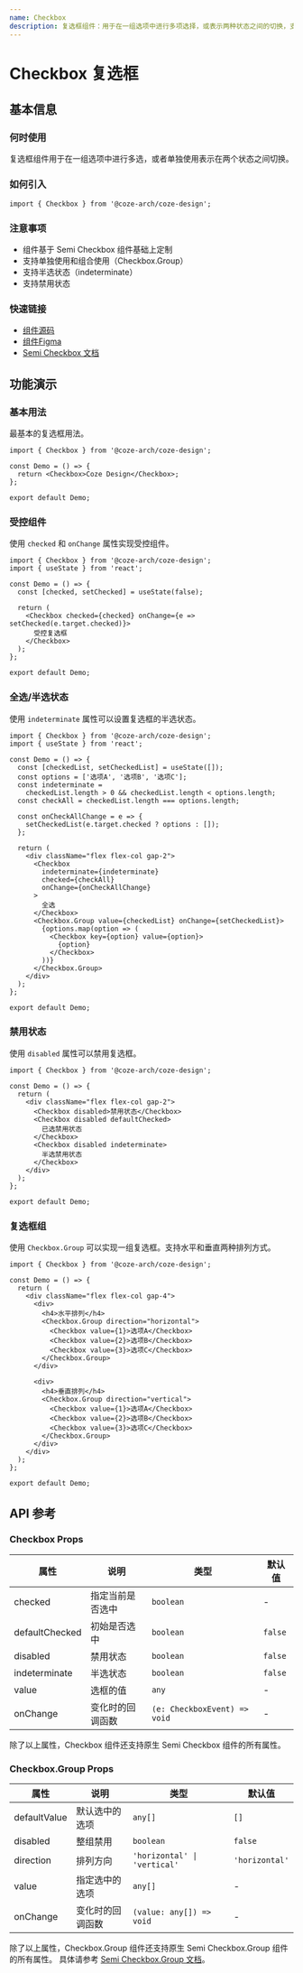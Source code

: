 ```yaml
---
name: Checkbox
description: 复选框组件：用于在一组选项中进行多项选择，或表示两种状态之间的切换，支持单独使用和组合使用。
---
```


# Checkbox 复选框

## 基本信息

### 何时使用

复选框组件用于在一组选项中进行多选，或者单独使用表示在两个状态之间切换。

### 如何引入

```tsx
import { Checkbox } from '@coze-arch/coze-design';
```

### 注意事项

- 组件基于 Semi Checkbox 组件基础上定制
- 支持单独使用和组合使用（Checkbox.Group）
- 支持半选状态（indeterminate）
- 支持禁用状态

### 快速链接

- [组件源码](https://github.com/coze-dev/rush-arch/tree/main/packages/components/coze-design/src/components/checkbox)
- [组件Figma](https://www.figma.com/design/mbTx00rwR5YumfWuxAXAIH/CDS-2.0?node-id=10696-161792&m=dev)
- [Semi Checkbox 文档](https://semi.design/zh-CN/input/checkbox)

## 功能演示

### 基本用法

最基本的复选框用法。

```tsx preview
import { Checkbox } from '@coze-arch/coze-design';

const Demo = () => {
  return <Checkbox>Coze Design</Checkbox>;
};

export default Demo;
```

### 受控组件

使用 `checked` 和 `onChange` 属性实现受控组件。

```tsx preview
import { Checkbox } from '@coze-arch/coze-design';
import { useState } from 'react';

const Demo = () => {
  const [checked, setChecked] = useState(false);

  return (
    <Checkbox checked={checked} onChange={e => setChecked(e.target.checked)}>
      受控复选框
    </Checkbox>
  );
};

export default Demo;
```

### 全选/半选状态

使用 `indeterminate` 属性可以设置复选框的半选状态。

```tsx preview
import { Checkbox } from '@coze-arch/coze-design';
import { useState } from 'react';

const Demo = () => {
  const [checkedList, setCheckedList] = useState([]);
  const options = ['选项A', '选项B', '选项C'];
  const indeterminate =
    checkedList.length > 0 && checkedList.length < options.length;
  const checkAll = checkedList.length === options.length;

  const onCheckAllChange = e => {
    setCheckedList(e.target.checked ? options : []);
  };

  return (
    <div className="flex flex-col gap-2">
      <Checkbox
        indeterminate={indeterminate}
        checked={checkAll}
        onChange={onCheckAllChange}
      >
        全选
      </Checkbox>
      <Checkbox.Group value={checkedList} onChange={setCheckedList}>
        {options.map(option => (
          <Checkbox key={option} value={option}>
            {option}
          </Checkbox>
        ))}
      </Checkbox.Group>
    </div>
  );
};

export default Demo;
```

### 禁用状态

使用 `disabled` 属性可以禁用复选框。

```tsx preview
import { Checkbox } from '@coze-arch/coze-design';

const Demo = () => {
  return (
    <div className="flex flex-col gap-2">
      <Checkbox disabled>禁用状态</Checkbox>
      <Checkbox disabled defaultChecked>
        已选禁用状态
      </Checkbox>
      <Checkbox disabled indeterminate>
        半选禁用状态
      </Checkbox>
    </div>
  );
};

export default Demo;
```

### 复选框组

使用 `Checkbox.Group` 可以实现一组复选框。支持水平和垂直两种排列方式。

```tsx preview
import { Checkbox } from '@coze-arch/coze-design';

const Demo = () => {
  return (
    <div className="flex flex-col gap-4">
      <div>
        <h4>水平排列</h4>
        <Checkbox.Group direction="horizontal">
          <Checkbox value={1}>选项A</Checkbox>
          <Checkbox value={2}>选项B</Checkbox>
          <Checkbox value={3}>选项C</Checkbox>
        </Checkbox.Group>
      </div>

      <div>
        <h4>垂直排列</h4>
        <Checkbox.Group direction="vertical">
          <Checkbox value={1}>选项A</Checkbox>
          <Checkbox value={2}>选项B</Checkbox>
          <Checkbox value={3}>选项C</Checkbox>
        </Checkbox.Group>
      </div>
    </div>
  );
};

export default Demo;
```

## API 参考

### Checkbox Props

| 属性           | 说明             | 类型                         | 默认值  |
| -------------- | ---------------- | ---------------------------- | ------- |
| checked        | 指定当前是否选中 | `boolean`                    | -       |
| defaultChecked | 初始是否选中     | `boolean`                    | `false` |
| disabled       | 禁用状态         | `boolean`                    | `false` |
| indeterminate  | 半选状态         | `boolean`                    | `false` |
| value          | 选框的值         | `any`                        | -       |
| onChange       | 变化时的回调函数 | `(e: CheckboxEvent) => void` | -       |

除了以上属性，Checkbox 组件还支持原生 Semi Checkbox 组件的所有属性。

### Checkbox.Group Props

| 属性         | 说明             | 类型                         | 默认值         |
| ------------ | ---------------- | ---------------------------- | -------------- |
| defaultValue | 默认选中的选项   | `any[]`                      | `[]`           |
| disabled     | 整组禁用         | `boolean`                    | `false`        |
| direction    | 排列方向         | `'horizontal' \| 'vertical'` | `'horizontal'` |
| value        | 指定选中的选项   | `any[]`                      | -              |
| onChange     | 变化时的回调函数 | `(value: any[]) => void`     | -              |

除了以上属性，Checkbox.Group 组件还支持原生 Semi Checkbox.Group 组件的所有属性。 具体请参考 [Semi Checkbox.Group 文档](https://semi.design/zh-CN/input/checkbox#API参考)。
